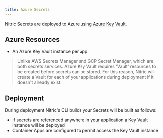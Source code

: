 ```yaml
---
title: Azure Secrets
---
```


Nitric Secrets are deployed to Azure using [Azure Key Vault](https://azure.microsoft.com/en-us/services/key-vault/).

## Azure Resources

- An Azure Key Vault instance per app

> Unlike AWS Secrets Manager and GCP Secret Manager, which are both secrets services. Azure Key Vault requires 'Vault' resources to be created before secrets can be stored. For this reason, Nitric will create a Vault for each of your applications during deployment if it doesn't already exist.

## Deployment

During deployment Nitric's CLI builds your Secrets will be built as follows:

- If secrets are referenced anywhere in your application a Key Vault instance will be deployed
- Container Apps are configured to permit access the Key Vault instance

